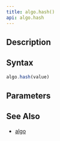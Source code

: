 ```yaml
---
title: algo.hash()
api: algo.hash
---
```


## Description

<Summary/>

## Syntax

``` js
algo.hash(value)
```

## Parameters

<Parameters/>

## See Also

* [algo](/reference/api/algo)
